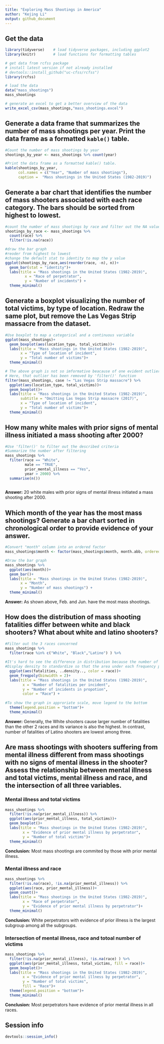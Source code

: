 ```yaml
---
title: "Exploring Mass Shootings in America"
author: "Kejing Li"
output: github_document
---
```


## Get the data 

```r
library(tidyverse)    # load tidyverse packages, including ggplot2
library(knitr)        # load functions for formatting tables

# get data from rcfss package
# install latest version if not already installed
# devtools::install_github("uc-cfss/rcfss")
library(rcfss)

# load the data
data("mass_shootings")
mass_shootings

# generate an excel to get a better overview of the data
write_excel_csv(mass_shootings,"mass_shootings.excel")
```


## Generate a data frame that summarizes the number of mass shootings per year. Print the data frame as a formatted `kable()` table.

```r
#Count the number of mass shootings by year 
shootings_by_year <- mass_shootings %>% count(year)

#Print the data frame as a formatted kable() table.
kable(shootings_by_year, 
      col.names = c("Year", "Number of mass shootings"), 
      caption =  "Mass shootings in the United States (1982-2019)")
```

## Generate a bar chart that identifies the number of mass shooters associated with each race category. The bars should be sorted from highest to lowest.

```r
#count the number of mass shootings by race and filter out the NA value
shootings_by_race <- mass_shootings %>% 
  count(race) %>%
  filter(!is.na(race))

#draw the bar graph
#reoder from highest to lowest
#change the default stat to identity to map the y value
ggplot(shootings_by_race,aes(reorder(race, -n), n))+
  geom_bar(stat = "identity")+
  labs(title = "Mass shootings in the United States (1982-2019)",
         x = "Race of perpetrator",
         y = "Number of incidents") +
  theme_minimal()
```



## Generate a boxplot visualizing the number of total victims, by type of location. Redraw the same plot, but remove the Las Vegas Strip massacre from the dataset.

```r
#Use boxplot to map a categorical and a continuous variable
ggplot(mass_shootings)+
  geom_boxplot(aes(location_type, total_victims))+
  labs(title = "Mass shootings in the United States (1982-2019)",
       x = "Type of location of incident", 
       y = "Total number of victims")+
  theme_minimal()
```



```r
# The above graph is not so imformative beacause of one evident outlier 
# Here, that outlier has been removed by 'filter()' function
filter(mass_shootings, case != "Las Vegas Strip massacre") %>%
  ggplot(aes(location_type, total_victims))+
  geom_boxplot()+
  labs(title = "Mass shootings in the United States (1982-2019)",
       subtitle = "Omitting Las Vegas Strip massacre (2017)",
       x = "Type of location of incident", 
       y = "Total number of victims")+
  theme_minimal()
```

## How many white males with prior signs of mental illness initiated a mass shooting after 2000?

```r
#Use 'filter()' to filter out the described criteria 
#Summarize the number after filtering 
mass_shootings %>%
  filter(race == "White", 
         male == "TRUE",
         prior_mental_illness == "Yes",
         year > 2000) %>%
  summarise(n())
  
```

__Answer:__ 20 white males with prior signs of mental illness initiated a mass shooting after 2000.

## Which month of the year has the most mass shootings? Generate a bar chart sorted in chronological order to provide evidence of your answer.

```r
#Convert "month" column into an ordered factor
mass_shootings$month <- factor(mass_shootings$month, month.abb, ordered=TRUE)

#Draw the bar graph
mass_shootings %>%
  ggplot(aes(month))+
  geom_bar()+
  labs(title = "Mass shootings in the United States (1982-2019)",
       x = "Month",
       y = "Number of mass shootings") +
  theme_minimal()
```

__Answer:__ As shown above, Feb. and Jun. have the most mass shootings.


## How does the distribution of mass shooting fatalities differ between white and black shooters? What about white and latino shooters?


```r
#Filter out the 3 races concerned
mass_shootings %>%
  filter(race %in% c("White", "Black","Latino") ) %>%
  
#It's hard to see the difference in distribution because the number of incidents differ so much
#Display density to standardize so that the area under each frequency polygen is one
  ggplot(aes(fatalities, ..density.., color = race))+ 
  geom_freqpoly(binwidth = 2)+
  labs(title = "Mass shootings in the United States (1982-2019)",
        x = "Number of fatalities per incident",
        y = "Number of incidents in propotion",
        color = "Race") +
  
#To show the graph in approriate scale, move legend to the bottom
  theme(legend.position = "bottom")+
  theme_minimal()
```

__Answer:__  Generally, the White shooters cause larger number of fatalities than the other 2 races and its variance is also the highest. In contrast, number of fatalities of Latino shooters are lowest among three.

## Are mass shootings with shooters suffering from mental illness different from mass shootings with no signs of mental illness in the shooter? Assess the relationship between mental illness and total victims, mental illness and race, and the intersection of all three variables.

### Mental illness and total victims

```r
mass_shootings %>%
  filter(!is.na(prior_mental_illness)) %>%
  ggplot(aes(prior_mental_illness, total_victims))+ 
  geom_boxplot()+
  labs(title = "Mass shootings in the United States (1982-2019)",
        x = "Evidence of prior mental illness by perpetrator",
        y = "Number of total victims")+
  theme_minimal()
```

__Conclusion:__ Most mass shootings are commited by those with prior mental illness. 

### Mental illness and race

```r
mass_shootings %>%
  filter(!is.na(race), !is.na(prior_mental_illness)) %>%
  ggplot(aes(race, prior_mental_illness))+ 
  geom_count()+
  labs(title = "Mass shootings in the United States (1982-2019)",
        x = "Race of perpetrator",
        y = "Evidence of prior mental illness by perpetrator")+
  theme_minimal()
```

__Conclusion:__ White perpetrators with evidence of prior illness is the largest subgroup among all the subgroups.  

### Intersection of mental illness, race and totoal number of victims 

```r
mass_shootings %>%
  filter(!is.na(prior_mental_illness), !is.na(race) ) %>%
  ggplot(aes(prior_mental_illness, total_victims, fill = race))+ 
  geom_boxplot()+
  labs(title = "Mass shootings in the United States (1982-2019)",
        x = "Evidence of prior mental illness by perpetrator",
        y = "Number of total victims",
        fill = "Race")+
  theme(legend.position = "bottom")+
  theme_minimal()
```

__Conclusion:__ Most perpetrators have evidence of prior mental illness in all races. 

## Session info

```r
devtools::session_info()
```



